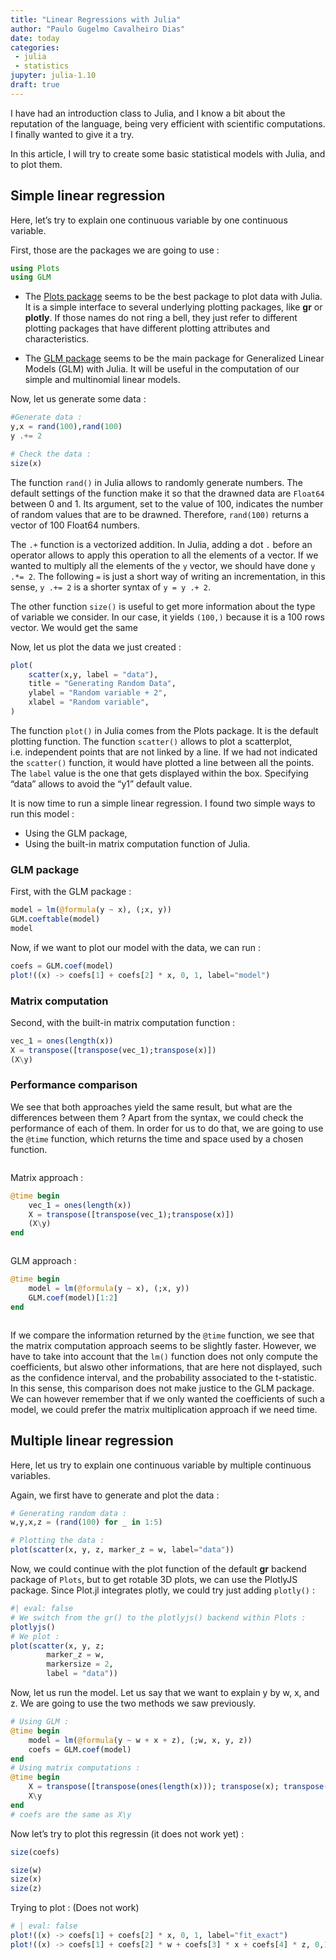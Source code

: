 ```yaml
---
title: "Linear Regressions with Julia"
author: "Paulo Gugelmo Cavalheiro Dias"
date: today
categories:
 - julia 
 - statistics
jupyter: julia-1.10
draft: true
---
```


I have had an introduction class to Julia, and I know a bit about the reputation of the language, being very efficient with scientific computations. I finally wanted to give it a try.

In this article, I will try to create some basic statistical models with Julia, and to plot them. 

## Simple linear regression

Here, let's try to explain one continuous variable by one continuous variable. 

First, those are the packages we are going to use : 
```julia
using Plots
using GLM
```

- The [Plots package](https://docs.juliaplots.org/stable/) seems to be the best package to plot data with Julia. It is a simple interface to several underlying plotting packages, like **gr** or **plotly**. If those names do not ring a bell, they just refer to different plotting packages that have different plotting attributes and characteristics. 

- The [GLM package](https://juliastats.org/GLM.jl/stable/) seems to be the main package for Generalized Linear Models (GLM) with Julia. It will be useful in the computation of our simple and multinomial linear models.

Now, let us generate some data : 

```julia
#Generate data : 
y,x = rand(100),rand(100)
y .+= 2

# Check the data :
size(x)
```
The function `rand()` in Julia allows to randomly generate numbers. The default settings of the function make it so that the drawned data are `Float64` between $0$ and $1$. Its argument, set to the value of $100$, indicates the number of random values that are to be drawned. Therefore, `rand(100)` returns a vector of 100 Float64 numbers.

The `.+` function is a vectorized addition. In Julia, adding a dot `.` before an operator allows to apply this operation to all the elements of a vector. If we wanted to multiply all the elements of the `y` vector, we should have done `y .*= 2`. The following `=` is just a short way of writing an incrementation, in this sense, `y .+= 2` is a shorter syntax of `y = y .+ 2`.

The other function `size()` is useful to get more information about the type of variable we consider. In our case, it yields `(100,)` because it is a $100$ rows vector. We would get the same 

Now, let us plot the data we just created : 

```julia
plot(
	scatter(x,y, label = "data"),
	title = "Generating Random Data",
	ylabel = "Random variable + 2",
	xlabel = "Random variable",
)
```

The function `plot()` in Julia comes from the Plots package. It is the default plotting function.
The function `scatter()` allows to plot a scatterplot, i.e. independent points that are not linked by a line. If we had not indicated the `scatter()` function, it would have plotted a line between all the points. The `label` value is the one that gets displayed within the box. Specifying "data" allows to avoid the "y1" default value.

It is now time to run a simple linear regression.
I found two simple ways to run this model : 

- Using the GLM package,
- Using the built-in matrix computation function of Julia. 

### GLM package

First, with the GLM package : 

```julia
model = lm(@formula(y ~ x), (;x, y))
GLM.coeftable(model)
model
```

Now, if we want to plot our model with the data, we can run : 
```julia
coefs = GLM.coef(model)
plot!((x) -> coefs[1] + coefs[2] * x, 0, 1, label="model")
```

### Matrix computation

Second, with the built-in matrix computation function : 

```julia
vec_1 = ones(length(x))
X = transpose([transpose(vec_1);transpose(x)])
(X\y)
```


### Performance comparison

We see that both approaches yield the same result, but what are the differences between them ? 
Apart from the syntax, we could check the performance of each of them.
In order for us to do that, we are going to use the `@time` function, which returns the time and space used by a chosen function.

:::: {.column-page layout-ncol=2}
::: {.column}
Matrix approach : 
```julia
@time begin
	vec_1 = ones(length(x))
	X = transpose([transpose(vec_1);transpose(x)])
	(X\y)
end
```
:::
:::{.column}
GLM approach :
```julia
@time begin 
	model = lm(@formula(y ~ x), (;x, y))
	GLM.coef(model)[1:2]
end
```
:::
:::

If we compare the information returned by the `@time` function, we see that the matrix computation approach seems to be slightly faster. However, we have to take into account that the `lm()` function does not only compute the coefficients, but alswo other informations, that are here not displayed, such as the confidence interval, and the probability associated to the t-statistic. In this sense, this comparison does not make justice to the GLM package. We can however remember that if we only wanted the coefficients of such a model, we could prefer the matrix multiplication approach if we need time. 

## Multiple linear regression

Here, let us try to explain one continuous variable by multiple continuous variables.

Again, we first have to generate and plot the data : 

```julia
# Generating random data :
w,y,x,z = (rand(100) for _ in 1:5)

# Plotting the data :
plot(scatter(x, y, z, marker_z = w, label="data"))
```

Now, we could continue with the plot function of the default **gr** backend package of `Plots`, but to get rotable 3D plots, we can use the PlotlyJS package.
Since Plot.jl integrates plotly, we could try just adding `plotly()` : 


```julia
#| eval: false
# We switch from the gr() to the plotlyjs() backend within Plots :
plotlyjs()
# We plot :
plot(scatter(x, y, z;
		marker_z = w,
		markersize = 2, 
		label = "data"))

```

Now, let us run the model. 
Let us say that we want to explain y by w, x, and z.
We are going to use the two methods we saw previously. 

```julia
# Using GLM : 
@time begin 
	model = lm(@formula(y ~ w + x + z), (;w, x, y, z))
	coefs = GLM.coef(model)
end
# Using matrix computations :
@time begin
	X = transpose([transpose(ones(length(x))); transpose(x); transpose(z); transpose(w)])
	X\y
end
# coefs are the same as X\y
```

Now let's try to plot this regressin (it does not work yet) : 
```julia
size(coefs)
```

```julia
size(w)
size(x)
size(z)
```

Trying to plot : (Does not work)
```julia
# | eval: false
plot!((x) -> coefs[1] + coefs[2] * x, 0, 1, label="fit_exact")
plot!((x) -> coefs[1] + coefs[2] * w + coefs[3] * x + coefs[4] * z, 0,1, label = "fit")
```
